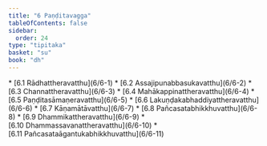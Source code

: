 ```yaml
---
title: "6 Paṇḍitavagga"
tableOfContents: false
sidebar:
  order: 24
type: "tipitaka"
basket: "su"
book: "dh"
---
```



<DynamicBreadcrumb />



<TableOfContents book="dh" section="6">
* [6.1 Rādhattheravatthu](6/6-1)
* [6.2 Assajipunabbasukavatthu](6/6-2)
* [6.3 Channattheravatthu](6/6-3)
* [6.4 Mahākappinattheravatthu](6/6-4)
* [6.5 Paṇḍitasāmaṇeravatthu](6/6-5)
* [6.6 Lakuṇḍakabhaddiyattheravatthu](6/6-6)
* [6.7 Kāṇamātāvatthu](6/6-7)
* [6.8 Pañcasatabhikkhuvatthu](6/6-8)
* [6.9 Dhammikattheravatthu](6/6-9)
* [6.10 Dhammassavanattheravatthu](6/6-10)
* [6.11 Pañcasataāgantukabhikkhuvatthu](6/6-11)
</TableOfContents>
